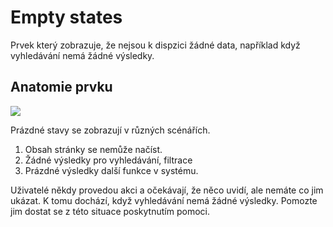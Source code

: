 

<Meta title="2. Guideline/Empty States" /> 


# Empty states

Prvek který zobrazuje, že nejsou k dispzici žádné data, například když vyhledávání nemá žádné výsledky.

## Anatomie prvku
<img src="https://via.placeholder.com/468x400?text=Ukázka empty state popis částí" />

Prázdné stavy se zobrazují v různých scénářích.

1.  Obsah stránky se nemůže načíst.
2.  Žádné výsledky pro vyhledávání, filtrace
3.  Prázdné výsledky další funkce v systému.
    

Uživatelé někdy provedou akci a očekávají, že něco uvidí, ale nemáte co jim ukázat. K tomu dochází, když vyhledávání nemá žádné výsledky. Pomozte jim dostat se z této situace poskytnutím pomoci.
